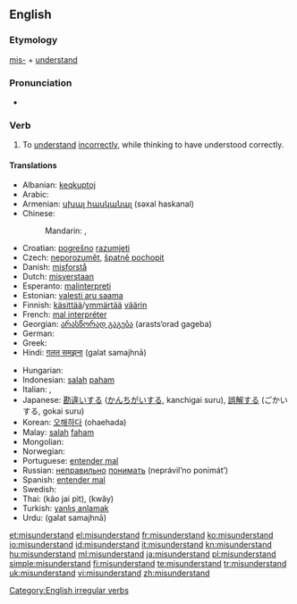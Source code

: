 {{wikipedia|dab=misunderstand}}
==English==

===Etymology===
[[mis-]] + [[understand]]

===Pronunciation===
* {{IPA|/mɪsəndɚ'stænd/}}

===Verb===
{{en-verb|misunderstands|misunderstanding|misunderstood}}

# To [[understand]] [[incorrectly]], while thinking to have understood correctly.

====Translations====
{{trans-top|to understand incorrectly, while thinking to have understood correctly}}
* Albanian: [[keqkuptoj]]
* Arabic: {{Arab|[[اساء الفهم]]}} {{IPAchar|(’asá’a-l-fáhem)}}
* Armenian: [[սխալ հասկանալ]] (səxal haskanal)
* Chinese:
*: Mandarin: {{t|zh|誤會|sc=Hani}}, {{t|zh|误会|tr=wùhuì|sc=Hani}}
* Croatian: [[pogrešno]] [[razumjeti]]
* Czech: [[neporozumět]], [[špatně pochopit]]
* Danish: [[misforstå]]
* Dutch: [[misverstaan]]
* Esperanto: [[malinterpreti]]
* Estonian: [[valesti aru saama]]
* Finnish: [[käsittää]]/[[ymmärtää]] [[väärin]]
* French: [[mal interpréter]]
* Georgian: [[არასწორად გაგება]] (arasts‘orad gageba)
* German: {{t-|de|missverstehen}}
* Greek: {{t|el|παρεξηγώ|sc=Grek}}
* Hindi: [[ग़लत समझना]] (<u>g</u>alat samajhnā)
{{trans-mid}}
* Hungarian: {{t+|hu|félreért}}
* Indonesian: [[salah]] [[paham]]
* Italian: {{t-|it|fraintendere}},  {{t-|it|equivocare}}
* Japanese: [[勘違い]]する ([[かんちがい]]する, kanchigai suru), [[誤解]]する (ごかいする, gokai suru)
* Korean: [[오해하다]] (ohaehada)
* Malay: [[salah]] [[faham]]
* Mongolian: {{t|mn|буруу ойлгох|tr=buruu oylgoh|sc=Cyrl|xs=Mongolian}}
* Norwegian: {{t|no|misforstå}}
* Portuguese: [[entender mal]]
* Russian: [[неправильно]] [[понимать]] (neprávil’no ponimát’)
* Spanish: [[entender mal]]
* Swedish: {{t+|sv|missförstå}}
* Thai: {{Thai|[[เข้าใจผิด]]}} (kâo jai pìt), {{Thai|[[เขว]]}} (kwăy)
* Turkish: [[yanlış anlamak]]
* Urdu: {{ur-Arab|[[غلط سمجھنا]]}} (<u>g</u>alat samajhnā)
{{trans-bottom}}

[[Category:English irregular verbs]]

[[et:misunderstand]]
[[el:misunderstand]]
[[fr:misunderstand]]
[[ko:misunderstand]]
[[io:misunderstand]]
[[id:misunderstand]]
[[it:misunderstand]]
[[kn:misunderstand]]
[[hu:misunderstand]]
[[ml:misunderstand]]
[[ja:misunderstand]]
[[pl:misunderstand]]
[[simple:misunderstand]]
[[fi:misunderstand]]
[[te:misunderstand]]
[[tr:misunderstand]]
[[uk:misunderstand]]
[[vi:misunderstand]]
[[zh:misunderstand]]